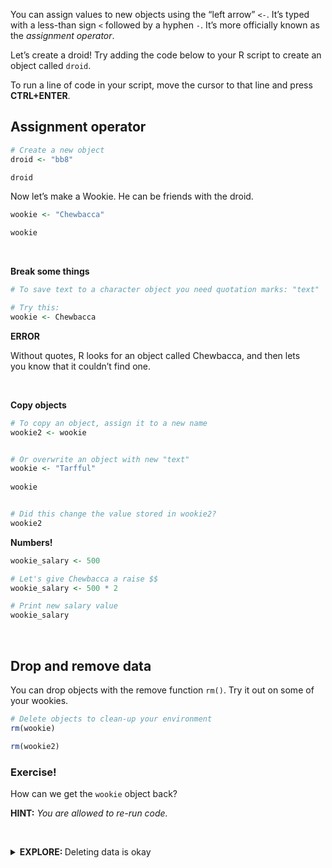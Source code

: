 
You can assign values to new objects using the "left arrow" `<- `. It's typed with a less-than sign `<` followed by a hyphen `-`. 
It's more officially known as the _assignment operator_. 

Let's create a droid! 
Try adding the code below to your R script to create an object called `droid`.

To run a line of code in your script, move the cursor to that line and press __CTRL+ENTER__.

## Assignment operator {-}
```{r names, eval=F}
# Create a new object
droid <- "bb8"

droid 
```

Now let's make a Wookie. He can be friends with the droid.

```{r names2, eval=F}
wookie <- "Chewbacca"

wookie

```

<br>

__Break some things__
```{r, error=T}
# To save text to a character object you need quotation marks: "text"

# Try this:
wookie <- Chewbacca
```


<div class="red-note" style="width: 93%;">
__ERROR__

Without quotes, R looks for an object called Chewbacca, and then lets you know that it couldn't find one. 
</div>

<br>

__Copy objects__
```{r names2, eval=F}
# To copy an object, assign it to a new name
wookie2 <- wookie


# Or overwrite an object with new "text"
wookie <- "Tarfful"
  
wookie


# Did this change the value stored in wookie2?
wookie2  

```



__Numbers!__
```{r nums, eval=F}

wookie_salary <- 500

# Let's give Chewbacca a raise $$
wookie_salary <- 500 * 2

# Print new salary value
wookie_salary

```
<br>

## Drop and remove data {-}

You can drop objects with the remove function `rm() `. Try it out on some of your wookies.

```{r, eval = F}

# Delete objects to clean-up your environment
rm(wookie)

rm(wookie2)
```


<div class="tip">
### <i class="fa fa-user-astronaut" aria-hidden="true" style="color: green"></i> Exercise! {-}

How can we get the `wookie` object back?

__HINT:__ _You are allowed to re-run code._
</div>


<br>


<details>
<summary class = "btn_code_blue"> **EXPLORE: ** Deleting data is okay </summary>
<div class="note">
<p>
Don't worry about deleting data or objects in R. You can always recreate them! When R loads your data it copies the contents and then cuts off any connection to the original data. So your original data remain safe and won't suffer any accidental changes. That means if something disappears or goes wrong in R, it's okay. We can reload the data using our R script. 

It's common to re-run an entire R script multiple times
</div>
</p></details>
